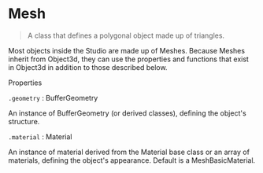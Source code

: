 # Mesh

> A class that defines a polygonal object made up of triangles.

Most objects inside the Studio are made up of Meshes. Because Meshes inherit from Object3d, they can use the properties and functions that exist in Object3d in addition to those described below.

Properties

`.geometry` : BufferGeometry

An instance of BufferGeometry (or derived classes), defining the object's structure.

`.material` : Material

An instance of material derived from the Material base class or an array of materials, defining the object's appearance. Default is a MeshBasicMaterial.
